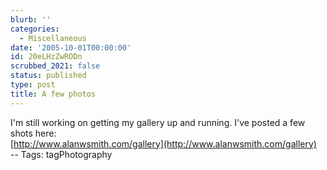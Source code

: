 ```yaml
---
blurb: ''
categories:
  - Miscellaneous
date: '2005-10-01T00:00:00'
id: 20eLHzZwRODn
scrubbed_2021: false
status: published
type: post
title: A few photos
---
```


I'm still working on getting my gallery up and running. I've posted
a few shots here:  
[http://www.alanwsmith.com/gallery](http://www.alanwsmith.com/gallery)  
-- Tags: tagPhotography
